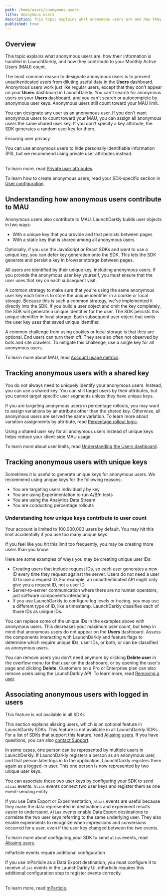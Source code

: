 ```yaml
---
path: /home/users/anonymous-users
title: Anonymous users
description: This topic explains what anonymous users are and how they contribute to your Monthly Active Users (MAU).
published: true
---
```


## Overview

This topic explains what anonymous users are, how their information is handled in LaunchDarkly, and how they contribute to your Monthly Active Users (MAU) count.

The most common reason to designate anonymous users is to prevent unauthenticated users from diluting useful data in the **Users** dashboard. Anonymous users work just like regular users, except that they don't appear on your **Users** dashboard in LaunchDarkly. You can't search for anonymous users on your **Users** dashboard, and you can't search or autocomplete by anonymous user keys. Anonymous users still count toward your MAU limit.

You can designate any user as an anonymous user. If you don't want anonymous users to count toward your MAU, you can assign all anonymous users the same shared user key. If you don't specify a key attribute, the SDK generates a random user key for them.

<Callout intent="info">
<CalloutTitle>Ensuring user privacy</CalloutTitle>
<CalloutDescription>

You can use anonymous users to hide personally identifiable information (PII), but we recommend using private user attributes instead.<br/> <br/>

To learn more, read [Private user attributes](/home/managing-users/user-attributes).

</CalloutDescription>
</Callout>

To learn how to create anonymous users, read your SDK-specific section in [User configuration](/sdk/features/user-config).

## Understanding how anonymous users contribute to MAU

Anonymous users also contribute to MAU. LaunchDarkly builds user objects in two ways:

* With a unique key that you provide and that persists between pages
* With a static key that is shared among all anonymous users

Optionally, if you use the JavaScript or React SDKs and want to use a unique key, you can defer key generation onto the SDK. This lets the SDK generate and persist a key in browser storage between pages.

All users are identified by their unique key, including anonymous users. If you provide the anonymous user key yourself, you must ensure that the user uses that key on each subsequent visit.

A common strategy to make sure that you're using the same anonymous user key each time is to store the unique identifier in a cookie or local storage. Because this is such a common strategy, we've implemented it directly into the SDK. If you build a user object and omit the key completely, the SDK will generate a unique identifier for the user. The SDK persists this unique identifier in local storage. Each subsequent user object that omits the user key uses that saved unique identifier.

A common challenge from using cookies or local storage is that they are optional. End users can turn them off. They are also often not observed by bots and site crawlers. To mitigate this challenge, use a single key for all anonymous users.

To learn more about MAU, read [Account usage metrics](/home/billing/usage-metrics).

## Tracking anonymous users with a shared key

You do not always need to uniquely identify your anonymous users. Instead, you can use a shared key. You can still target users by their attributes, but you cannot target specific user segments unless they have unique keys.

If you are targeting anonymous users in percentage rollouts, you may want to assign variations by an attribute other than the shared key. Otherwise, all anonymous users are served the same variation. To learn more about variation assignments by attribute, read [Percentage rollout logic](/home/flags/targeting-users#percentage-rollout-logic).

Using a shared user key for all anonymous users instead of unique keys helps reduce your client-side MAU usage.

To learn more about user limits, read [Understanding the Users dashboard](/home/users/users-dashboard#understanding-the-users-dashboard).

## Tracking anonymous users with unique keys

Sometimes it is useful to generate unique keys for anonymous users. We recommend using unique keys for the following reasons:

- You are targeting users individually by key
- You are using Experimentation to run A/B/n tests
- You are using the Analytics Data Stream
- You are conducting percentage rollouts

### Understanding how unique keys contribute to user count

Your account is limited to 100,000,000 users by default. You may hit this limit accidentally if you use too many unique keys.

If you feel like you hit this limit too frequently, you may be creating more users than you know.

Here are some examples of ways you may be creating unique user IDs:

* Creating users that include request IDs, so each user generates a new ID every time they request against the server. Users do not need a user ID to use a request ID. For example, an unauthenticated API might only give you a request ID, not a user ID.
* Server-to-server communication where there are no human operators, just software components interacting.
* If you use LaunchDarkly to configure log levels or tracing, you may use a different type of ID, like a timestamp. LaunchDarkly classifies each of those IDs as unique IDs.

You can replace some of the unique IDs in the examples above with anonymous users. This decreases your maximum user count, but keep in mind that anonymous users do not appear on the **Users** dashboard. Assess the components interacting with LaunchDarkly and feature flags to determine which require unique IDs, user IDs, or both, or can be classified as anonymous users.

You can remove users you don't need anymore by clicking **Delete user** in the overflow menu for that user on the dashboard, or by opening the user's page and clicking **Delete**. Customers on a Pro or Enterprise plan can also remove users using the LaunchDarkly API. To learn more, read [Removing a user](/home/users/users-dashboard#removing-a-user).

## Associating anonymous users with logged in users

<Callout intent="info">
<CalloutTitle>This feature is not available in all SDKs</CalloutTitle>
<CalloutDescription>

This section explains aliasing users, which is an optional feature in LaunchDarkly SDKs. This feature is not available in all LaunchDarkly SDKs. For a list of SDKs that support this feature, read [Aliasing users](/sdk/features/aliasing-users). If you have questions, you can also [contact Support](https://support.launchdarkly.com/hc/en-us).

</CalloutDescription>
</Callout>

In some cases, one person can be represented by multiple users in LaunchDarkly. If LaunchDarkly registers a person as an anonymous user, and that person later logs in to the application, LaunchDarkly registers them again as a logged-in user. This one person is now represented by two unique user keys.

You can associate these two user keys by configuring your SDK to send `alias` events. `Alias` events connect two user keys and register them as one event-sending entity.

If you use Data Export or Experimentation, `alias` events are useful because they make the data represented in destinations and experiment results easier to understand. `Alias` events enable Data Export destinations to correlate the two user keys referring to the same underlying user. They also enable experiments to recognize when impressions and conversions occurred for a user, even if the user key changed between the two events.

To learn more about configuring your SDK to send `alias` events, read [Aliasing users](/sdk/features/aliasing-users).

<Callout intent="alert">
<CalloutTitle>mParticle events require additional configuration</CalloutTitle>
<CalloutDescription>

If you use mParticle as a Data Export destination, you must configure it to receive <code>alias</code> events in the LaunchDarkly UI. mParticle requires this additional configuration step to register events correctly.<br/><br/>

To learn more, read [mParticle](/integrations/data-export/mparticle).

</CalloutDescription>
</Callout>
